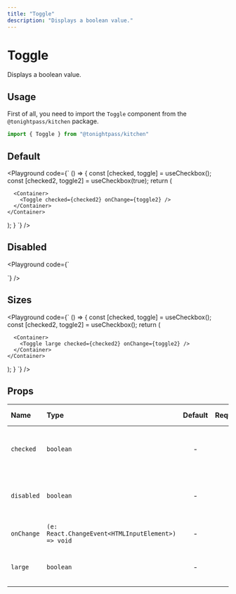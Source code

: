 ```yaml
---
title: "Toggle"
description: "Displays a boolean value."
---
```



# Toggle

Displays a boolean value.

## Usage

First of all, you need to import the `Toggle` component from the `@tonightpass/kitchen` package.

```js
import { Toggle } from "@tonightpass/kitchen"
```

## Default

<Playground
  code={`
  () => {
  const [checked, toggle] = useCheckbox();
  const [checked2, toggle2] = useCheckbox(true);
  return (
    <Container gap={10}>
      <Container>
        <Toggle checked={checked} onChange={toggle} />
      </Container>

      <Container>
        <Toggle checked={checked2} onChange={toggle2} />
      </Container>
    </Container>
  );
}
`}
/>

## Disabled

<Playground
  code={`
  <Container gap={10}>
  <Container>
    <Toggle disabled />
  </Container>

  <Container>
    <Toggle disabled checked />
  </Container>
</Container>
`}
/>

## Sizes

<Playground
  code={`
  () => {
  const [checked, toggle] = useCheckbox();
  const [checked2, toggle2] = useCheckbox();
  return (
    <Container row>
      <Container>
        <Toggle checked={checked} onChange={toggle} />
      </Container>

      <Container>
        <Toggle large checked={checked2} onChange={toggle2} />
      </Container>
    </Container>
  );
}
`}
/>

## Props

| Name | Type | Default | Required | Description | Accepted values |
| :--- | :--- | :-----: | :------: | :---------- | :-------------- |
| `checked` | `boolean` | - | - | The current state of the toggle (checked or not). | - |
| `disabled` | `boolean` | - | - | The current status of the toggle (disabled or not). | - |
| `onChange` | `(e: React.ChangeEvent<HTMLInputElement>) => void` | - | - | The change event handler. | - |
| `large` | `boolean` | - | - | The size of the toggle (large or not). | - |